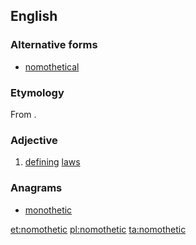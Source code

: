 ==English==

===Alternative forms===
* [[nomothetical]]

===Etymology===
From {{etyl|grc}} {{term|νομοθετικός|lang=grc}}.

===Adjective===
{{en-adj}}
# {{rare}} [[define|defining]] [[law]]s

===Anagrams===
* [[monothetic#English|monothetic]]

[[et:nomothetic]]
[[pl:nomothetic]]
[[ta:nomothetic]]